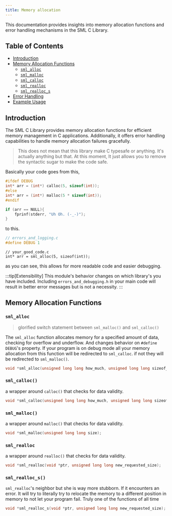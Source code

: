 ```yaml
---
title: Memory allocation
---
```


This documentation provides insights into memory allocation functions and error handling mechanisms in the SML C Library.

## Table of Contents

- [Introduction](#introduction)
- [Memory Allocation Functions](#memory-allocation-functions)
    - [`sml_alloc`](#sml_alloc)
    - [`sml_malloc`](#sml_malloc)
    - [`sml_calloc`](#sml_calloc)
    - [`sml_realloc`](#sml_realloc)
    - [`sml_realloc_s`](#sml_realloc_s)
- [Error Handling](#error-handling)
- [Example Usage](#example-usage)

## Introduction

The SML C Library provides memory allocation functions for efficient memory management in C applications.
Additionally, it offers error handling capabilities to handle memory allocation failures gracefully.

>This does not mean that this library make C typesafe or anything. It's actually anything but that.
At this moment, It just allows you to remove the syntactic sugar to make the code safe.

Basically your code goes from this,
```c
#ifdef DEBUG
int* arr = (int*) calloc(5, sizeof(int));
#else
int* arr = (int*) malloc(5 * sizeof(int));
#endif

if (arr == NULL){
    fprinf(stderr, "Uh Oh. (-_-)");
}
```

to this.
```c
// errors_and_logging.c
#define DEBUG 1
```

```
// your_good_code.c
int* arr = sml_alloc(5, sizeof(int));
```
as you can see, this allows for more readable code and easier debugging.

:::tip[Extensibility]
This module's behavior changes on which library's you have included. Including `errors_and_debugging.h` in your main code
will result in better error messages but is not a necessity.
:::

## Memory Allocation Functions

### `sml_alloc`
> glorified switch statement between `sml_malloc()` and `sml_calloc()`

The `sml_alloc` function allocates memory for a specified amount of data, checking for overflow and underflow.
And changes behavior on `#define DEBUG`'s property. If your program is on debug mode all your memory allocation from this function will be redirected to
`sml_calloc`. if not they will be redirected to `sml_malloc()`.

```c
void *sml_alloc(unsigned long long how_much, unsigned long long sizeof_mem);
```


### `sml_calloc()`

a wrapper around `calloc()` that checks for data validity.

```c
void *sml_calloc(unsigned long long how_much, unsigned long long sizeof_mem);
```

### `sml_malloc()`

a wrapper around `malloc()` that checks for data validity.

```c
void *sml_malloc(unsigned long long size);
```

### `sml_realloc`

a wrapper around `realloc()` that checks for data validity.
```c
void *sml_realloc(void *ptr, unsigned long long new_requested_size);
```

### `sml_realloc_s()`

`sml_realloc`'s neighbor but she is way more stubborn. If it encounters an error. It will try to literally try to relocate
the memory to a different position in memory to not let your program fail. Truly one of the functions of all time

```c
void *sml_realloc_s(void *ptr, unsigned long long new_requested_size);
```